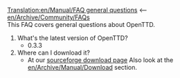 [[Translation:en/Manual/FAQ general questions]]
<-- [[en/Archive/Community/FAQ]]s<br/>
This FAQ covers general questions about OpenTTD.


# What's the latest version of OpenTTD?
#* 0.3.3
# Where can I download it?
#* At our [http://sourceforge.net/project/showfiles.php?group_id=103924&package_id=111717 sourceforge download page] Also look at the [[en/Archive/Manual/Download]] section.